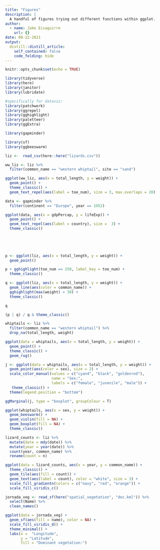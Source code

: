 ```yaml
---
title: "Figures"
description: |
  A handful of figures trying out different functions within ggplot.
author:
  - name: Jake Eisaguirre
    url: {}
date: 08-22-2021
output:
  distill::distill_article:
    self_contained: false
    code_folding: hide
---
```



```r
knitr::opts_chunk$set(echo = TRUE)

library(tidyverse)
library(here)
library(janitor)
library(lubridate)

#specifically for dataviz:
library(patchwork)
library(ggrepel)
library(gghighlight)
library(paletteer)
library(ggExtra)

library(gapminder)

library(sf)
library(ggbeeswarm)
```


```r

liz <-  read_csv(here::here("lizards.csv"))

```


```r

ww_liz <- liz %>% 
  filter(common_name == "western whiptail", site == "sand")

ggplot(ww_liz, aes(x = total_length, y = weight)) +
  geom_point() +
  theme_classic() +
  geom_text_repel(aes(label = toe_num), size = 3, max.overlaps = 20)

```



```r

data <- gapminder %>% 
  filter(continent == "Europe", year == 1952)

ggplot(data, aes(x = gdpPercap, y = lifeExp)) +
  geom_point() +
  geom_text_repel(aes(label = country), size =  3) +
  theme_classic()
  
  
  



```





```r

p <- ggplot(liz, aes(x = total_length, y = weight)) +
  geom_point()

p + gghighlight(toe_num == 250, label_key = toe_num) + 
  theme_classic()


```




```r

q <- ggplot(liz, aes(x = total_length, y = weight)) +
  geom_line(aes(color = common_name)) +
  gghighlight(max(weight) > 30) +
  theme_classic()

q

```





```r


(p | q) / q & theme_classic()

```





```r

whiptails <- liz %>% 
  filter(common_name == "western whiptail") %>% 
  drop_na(total_length, weight)

ggplot(data = whiptails, aes(x = total_length, y = weight)) +
  geom_point() + 
  theme_classic() +
  geom_rug()


```



```r

j <- ggplot(data = whiptails, aes(x = total_length, y = weight)) +
  geom_point(aes(color = sex), size = 2) + 
  scale_color_manual(values = c("cyan4", "black", "goldenrod"),
                     name = "Sex:",
                     labels = c("female", "juvenile", "male")) +
   theme_classic() +
  theme(legend.position = "bottom")

ggMarginal(j, type = "boxplot", groupColour = T)

```




```r

ggplot(whiptails, aes(x = sex, y = weight)) +
  geom_beeswarm() +
  geom_violin(fill = NA) +
  geom_boxplot(fill = NA) +
  theme_classic()

```





```r

lizard_counts <- liz %>% 
  mutate(date = mdy(date)) %>% 
  mutate(year = year(date)) %>% 
  count(year, common_name) %>% 
  rename(count = n)

```

```r

ggplot(data = lizard_counts, aes(x = year, y = common_name)) +
  theme_classic() +
  geom_tile(aes(fill = count)) +
  geom_text(aes(label = count), color = "white", size = 3) +
  scale_fill_gradientn(colors = c("navy", "red", "orange")) + 
  scale_fill_viridis_c()

```



```r

jornada_veg <- read_sf(here("spatial_vegetation", "doc.kml")) %>% 
  select(Name) %>% 
  clean_names()

ggplot(data = jornada_veg) +
  geom_sf(aes(fill = name), color = NA) +
  scale_fill_viridis_d() +
  theme_minimal() +
  labs(x =  "Longitude",
       y = "Latitude",
       fill = "Dominant vegetation:")

```

